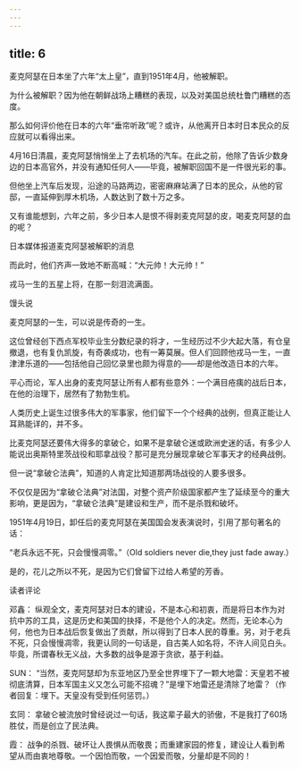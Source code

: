 ```yaml
---
---
---
```

title: 6
---



麦克阿瑟在日本坐了六年“太上皇”，直到1951年4月，他被解职。

为什么被解职？因为他在朝鲜战场上糟糕的表现，以及对美国总统杜鲁门糟糕的态度。

那么如何评价他在日本的六年“垂帘听政”呢？或许，从他离开日本时日本民众的反应就可以看得出来。

4月16日清晨，麦克阿瑟悄悄坐上了去机场的汽车。在此之前，他除了告诉少数身边的日本高官外，并没有通知任何人——毕竟，被解职回国不是一件很光彩的事。

但他坐上汽车后发现，沿途的马路两边，密密麻麻站满了日本的民众，从他的官邸，一直延伸到厚木机场，人数达到了数十万之多。

又有谁能想到，六年之前，多少日本人是恨不得剥麦克阿瑟的皮，喝麦克阿瑟的血的呢？

日本媒体报道麦克阿瑟被解职的消息



而此时，他们齐声一致地不断高喊：“大元帅！大元帅！”

戎马一生的五星上将，在那一刻泪流满面。

馒头说

麦克阿瑟的一生，可以说是传奇的一生。

这位曾经创下西点军校毕业生分数纪录的将才，一生经历过不少大起大落，有仓皇撤退，也有复仇凯旋，有奇袭成功，也有一筹莫展。但人们回顾他戎马一生，一直津津乐道的——包括他自己回忆录里也颇为得意的——却是他改造日本的六年。

平心而论，军人出身的麦克阿瑟让所有人都有些意外：一个满目疮痍的战后日本，在他的治理下，居然有了勃勃生机。

人类历史上诞生过很多伟大的军事家，他们留下一个个经典的战例，但真正能让人耳熟能详的，并不多。

比麦克阿瑟还要伟大得多的拿破仑，如果不是拿破仑迷或欧洲史迷的话，有多少人能说出奥斯特里茨战役和耶拿战役？那可是充分展现拿破仑军事天才的经典战例。

但一说“拿破仑法典”，知道的人肯定比知道那两场战役的人要多很多。

不仅仅是因为“拿破仑法典”对法国，对整个资产阶级国家都产生了延续至今的重大影响，更是因为，“拿破仑法典”是建设和生产，而不是杀戮和破坏。

1951年4月19日，卸任后的麦克阿瑟在美国国会发表演说时，引用了那句著名的话：

“老兵永远不死，只会慢慢凋零。”（Old soldiers never die,they just fade away.）

是的，花儿之所以不死，是因为它们曾留下过给人希望的芳香。

读者评论

邓鑫： 纵观全文，麦克阿瑟对日本的建设，不是本心和初衷，而是将日本作为对抗中苏的工具，这是历史和美国的抉择，不是他个人的决定。然而，无论本心为何，他也为日本战后恢复做出了贡献，所以得到了日本人民的尊重。另，对于老兵不死，只会慢慢凋零，我更认同的一句话是，自古美人如名将，不许人间见白头。毕竟，所谓春秋无义战，大多数的战争是源于贪欲，基于利益。

SUN： “当然，麦克阿瑟却为东亚地区乃至全世界埋下了一颗大地雷：天皇若不被彻底清算，日本军国主义又怎么可能不招魂？”是埋下地雷还是清除了地雷？（作者回复：埋下。天皇没有受到任何惩罚。）

玄同： 拿破仑被流放时曾经说过一句话，我这辈子最大的骄傲，不是我打了60场胜仗，而是创立了民法典。

霞： 战争的杀戮、破坏让人畏惧从而敬畏；而重建家园的修复，建设让人看到希望从而由衷地尊敬。一个因怕而敬，一个因爱而敬，分量却是不同的！